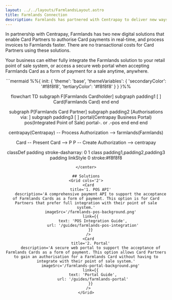 ```yaml
---
layout: ../../layouts/FarmlandsLayout.astro
title: Farmlands Connection
description: Farmlands has partnered with Centrapay to deliver new ways for your business to authorise and process Farmlands Card payments that are faster, easier, and more secure than ever.
---
```


In partnership with Centrapay, Farmlands has two new digital solutions that enable Card Partners to authorise Card payments in real-time, and process invoices to Farmlands faster. There are no transactional costs for Card Partners using these solutions.

Your business can either fully integrate the Farmlands solution to your retail point of sale system, or access a secure web portal when accepting Farmlands Card as a form of payment for a sale anytime, anywhere.

<center>
```mermaid
%%{
  init: {
    'theme': 'base',
    'themeVariables': {
      'secondaryColor': '#f8f8f8',
      'tertiaryColor': '#f8f8f8'
    }
  }
}%%

flowchart TD
  subgraph F[Farmlands Cardholder]
    subgraph padding1 [ ]
      Card(Farmlands Card)
    end
  end

  subgraph P[Farmlands Card Partner]
    subgraph padding2 [Authorisations via: ]
      subgraph padding3 [ ]
        portal(Centrapay Business Portal)
        pos(Integrated Point of Sale)
        portal-. or .-pos
      end
    end
  end

  centrapay(Centrapay) -- Process Authorization --> farmlands(Farmlands)

  Card -- Present Card --> P
  P -- Create Authorization --> centrapay

classDef padding stroke-dasharray: 0 1
class padding1,padding2,padding3 padding
linkStyle 0 stroke:#f8f8f8
```
</center>

## Solutions
<Grid cols='2'>
  <Card
    title='1. POS API'
    description='A comprehensive payment API to support the acceptance of Farmlands Cards as a form of payment. This option is for Card Partners that prefer full integration with their point of sale system.'
    imageSrc='/farmlands-pos-background.png'
    link={{
      text: 'POS Integration Guide',
      url: '/guides/farmlands-pos-integration'
    }}
  />
  <Card
    title='2. Portal'
    description='A secure web portal to support the acceptance of Farmlands Cards as a form of payment. This option allows Card Partners to gain an authorisation for a Farmlands Card without having to integrate with their point of sale system.'
    imageSrc='/farmlands-portal-background.png'
    link={{
      text: 'Portal Guide',
      url: '/guides/farmlands-portal'
    }}
  />
</Grid>
